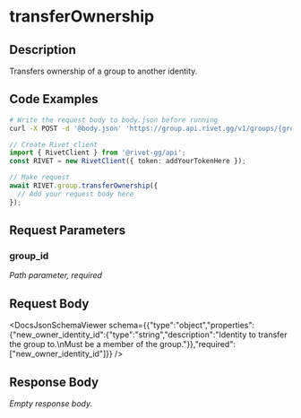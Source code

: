 

# transferOwnership

## Description

Transfers ownership of a group to another identity.


## Code Examples

<CodeGroup title='Request' tag='POST' label='https://group.api.rivet.gg/v1/groups/{group_id}/transfer-owner'>

```bash {{ title: 'cURL' }}
# Write the request body to body.json before running
curl -X POST -d '@body.json' 'https://group.api.rivet.gg/v1/groups/{group_id}/transfer-owner'
```

```ts
// Create Rivet client
import { RivetClient } from '@rivet-gg/api';
const RIVET = new RivetClient({ token: addYourTokenHere });

// Make request
await RIVET.group.transferOwnership({
  // Add your request body here
});
```

</CodeGroup>


## Request Parameters


### group_id

_Path parameter, required_





## Request Body

<DocsJsonSchemaViewer schema={{"type":"object","properties":{"new_owner_identity_id":{"type":"string","description":"Identity to transfer the group to.\nMust be a member of the group."}},"required":["new_owner_identity_id"]}} />


## Response Body

_Empty response body._
